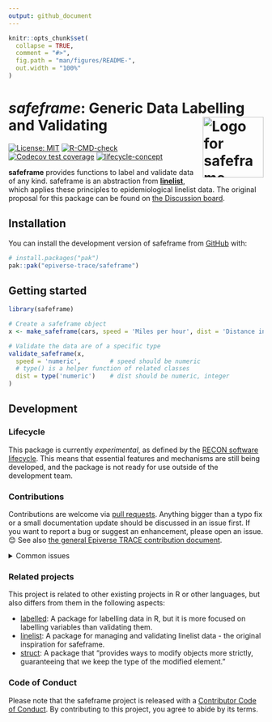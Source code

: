 ```yaml
---
output: github_document
---
```


<!-- README.md is generated from README.Rmd. Please edit that file. -->
<!-- The code to render this README is stored in .github/workflows/render-readme.yaml -->
<!-- Variables marked with double curly braces will be transformed beforehand: -->
<!-- `packagename` is extracted from the DESCRIPTION file -->
<!-- `gh_repo` is extracted via a special environment variable in GitHub Actions -->

```r
knitr::opts_chunk$set(
  collapse = TRUE,
  comment = "#>",
  fig.path = "man/figures/README-",
  out.width = "100%"
)
```

# *safeframe*: Generic Data Labelling and Validating <img src="man/figures/logo.svg" align="right" width="120" alt="Logo for safeframe" />

<!-- badges: start -->

[![License: MIT](https://img.shields.io/badge/License-MIT-yellow.svg)](https://opensource.org/license/mit/)
[![R-CMD-check](https://github.com/epiverse-trace/safeframe/actions/workflows/R-CMD-check.yaml/badge.svg)](https://github.com/epiverse-trace/safeframe/actions/workflows/R-CMD-check.yaml)
[![Codecov test coverage](https://codecov.io/gh/epiverse-trace/safeframe/branch/main/graph/badge.svg)](https://app.codecov.io/gh/epiverse-trace/safeframe?branch=main)
[![lifecycle-concept](https://raw.githubusercontent.com/reconverse/reconverse.github.io/master/images/badge-concept.svg)](https://www.reconverse.org/lifecycle.html#experimental)

<!-- badges: end -->

**safeframe** provides functions to label and validate data of any kind. safeframe is an abstraction from [**linelist**](https://github.com/epiverse-trace/linelist), which applies these principles to epidemiological linelist data. The original proposal for this package can be found on [the Discussion board](https://github.com/orgs/epiverse-trace/discussions/221).

## Installation

You can install the development version of safeframe from
[GitHub](https://github.com/) with:

```r
# install.packages("pak")
pak::pak("epiverse-trace/safeframe")
```

## Getting started

```r
library(safeframe)

# Create a safeframe object
x <- make_safeframe(cars, speed = 'Miles per hour', dist = 'Distance in miles')

# Validate the data are of a specific type
validate_safeframe(x, 
  speed = 'numeric',        # speed should be numeric
  # type() is a helper function of related classes
  dist = type('numeric')    # dist should be numeric, integer
)
```

## Development

### Lifecycle

This package is currently *experimental*, as defined by the [RECON software
lifecycle](https://www.reconverse.org/lifecycle.html). This means that essential
features and mechanisms are still being developed, and the package is not ready
for use outside of the development team.

### Contributions

Contributions are welcome via [pull requests](https://github.com/epiverse-trace/safeframe/pulls). Anything bigger than a typo fix or a small documentation update should be discussed in an issue first. If you want to report a bug or suggest an enhancement, please open an issue. 😊 See also [the general Epiverse TRACE contribution document](https://github.com/epiverse-trace/.github/blob/main/CONTRIBUTING.md).

<details>
  <summary>Common issues</summary>

To make it easier for us to evaluate your contribution, please run the following commands before submitting a pull request to ensure your code is consistent with the rest of the package:

```r
styler::style_pkg()
devtools::document()
spelling::update_wordlist(pkg = ".", vignettes = TRUE)

lintr::lint_package()

devtools::test()
devtools::check()
```

This will reduce the time it takes for us to review your contribution. Thank you! 😊

</details>


### Related projects

This project is related to other existing projects in R or other languages, but also differs from them in the following aspects:

- [labelled](https://github.com/larmarange/labelled/): A package for labelling data in R, but it is more focused on labelling variables than validating them.
- [linelist](https://github.com/epiverse-trace/linelist): A package for managing and validating linelist data - the original inspiration for safeframe.
- [struct](https://github.com/cynkra/struct): A package that "provides ways to modify objects more strictly, guaranteeing that we keep the type of the modified element."

### Code of Conduct

Please note that the safeframe project is released with a
[Contributor Code of Conduct](https://github.com/epiverse-trace/.github/blob/main/CODE_OF_CONDUCT.md).
By contributing to this project, you agree to abide by its terms.

